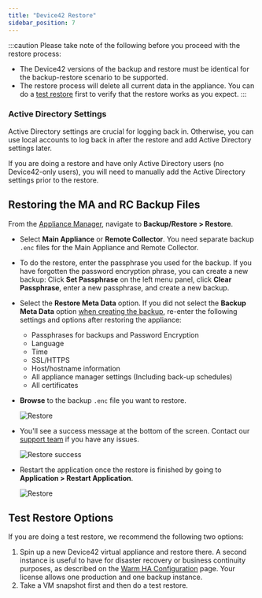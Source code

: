 ```yaml
---
title: "Device42 Restore"
sidebar_position: 7
---
```


:::caution
Please take note of the following before you proceed with the restore process:

- The Device42 versions of the backup and restore must be identical for the backup-restore scenario to be supported.
- The restore process will delete all current data in the appliance. You can do a [test restore](#test-restore-options) first to verify that the restore works as you expect.
:::

### Active Directory Settings 

Active Directory settings are crucial for logging back in. Otherwise, you can use local accounts to log back in after the restore and add Active Directory settings later.

If you are doing a restore and have only Active Directory users (no Device42-only users), you will need to manually add the Active Directory settings prior to the restore.

## Restoring the MA and RC Backup Files

From the [Appliance Manager](/administration/appliance-manager/device42-appliance-manager-login), navigate to **Backup/Restore > Restore**. 
- Select **Main Appliance** or **Remote Collector**. You need separate backup `.enc` files for the Main Appliance and Remote Collector.
- To do the restore, enter the passphrase you used for the backup. If you have forgotten the password encryption phrase, you can create a new backup: Click **Set Passphrase** on the left menu panel, click **Clear Passphrase**, enter a new passphrase, and create a new backup.
- Select the **Restore Meta Data** option. If you did not select the **Backup Meta Data** option [when creating the backup](/administration/appliance-manager/setting-up-backup-device42-appliance-manager#run-backup-now), re-enter the following settings and options after restoring the appliance:

  - Passphrases for backups and Password Encryption
  - Language
  - Time
  - SSL/HTTPS
  - Host/hostname information
  - All appliance manager settings (Including back-up schedules)
  - All certificates
- **Browse** to the backup `.enc` file you want to restore.

    ![Restore](/assets/images/device42-restore/restore-ma.png)

- You'll see a success message at the bottom of the screen. Contact our [support team](https://support.device42.com/) if you have any issues.

    ![Restore success](/assets/images/device42-restore/ma-restore-success.png)    

- Restart the application once the restore is finished by going to **Application > Restart Application**.

    ![Restore](/assets/images/device42-restore/restart-application.png)

## Test Restore Options

If you are doing a test restore, we recommend the following two options:

1. Spin up a new Device42 virtual appliance and restore there. A second instance is useful to have for disaster recovery or business continuity purposes, as described on the [Warm HA Configuration](administration/appliance-manager/warm-ha-setup-failover-and-automated-backups.mdx) page. Your license allows one production and one backup instance.
2. Take a VM snapshot first and then do a test restore.
